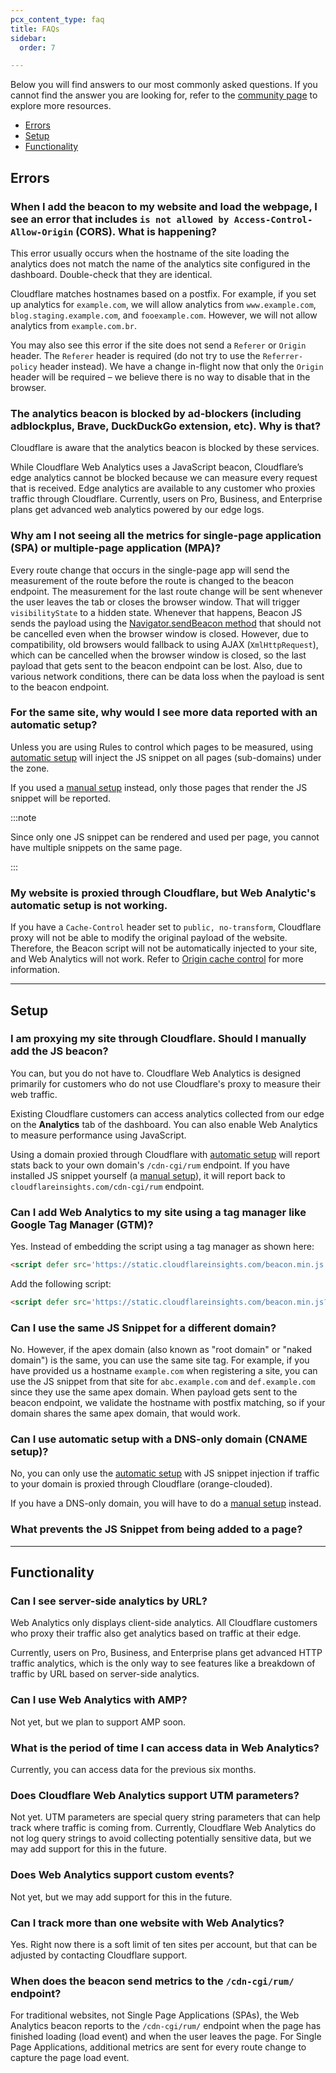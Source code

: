 ```yaml
---
pcx_content_type: faq
title: FAQs
sidebar:
  order: 7

---
```



Below you will find answers to our most commonly asked questions. If you cannot find the answer you are looking for, refer to the [community page](https://community.cloudflare.com/) to explore more resources.

* [Errors](#errors)
* [Setup](#setup)
* [Functionality](#functionality)

## Errors

### When I add the beacon to my website and load the webpage, I see an error that includes `is not allowed by Access-Control-Allow-Origin` (CORS). What is happening?


This error usually occurs when the hostname of the site loading the analytics does not match the name of the analytics site configured in the dashboard. Double-check that they are identical.

Cloudflare matches hostnames based on a postfix. For example, if you set up analytics for `example.com`, we will allow analytics from `www.example.com`, `blog.staging.example.com`, and `fooexample.com`. However, we will not allow analytics from `example.com.br`.

You may also see this error if the site does not send a `Referer` or `Origin` header. The `Referer` header is required (do not try to use the `Referrer-policy` header instead). We have a change in-flight now that only the `Origin` header will be required – we believe there is no way to disable that in the browser.

### The analytics beacon is blocked by ad-blockers (including adblockplus, Brave, DuckDuckGo extension, etc). Why is that?


Cloudflare is aware that the analytics beacon is blocked by these services.

While Cloudflare Web Analytics uses a JavaScript beacon, Cloudflare’s edge analytics cannot be blocked because we can measure every request that is received. Edge analytics are available to any customer who proxies traffic through Cloudflare. Currently, users on Pro, Business, and Enterprise plans get advanced web analytics powered by our edge logs.

### Why am I not seeing all the metrics for single-page application (SPA) or multiple-page application (MPA)?


Every route change that occurs in the single-page app will send the measurement of the route before the route is changed to the beacon endpoint. The measurement for the last route change will be sent whenever the user leaves the tab or closes the browser window. That will trigger `visibilityState` to a hidden state. Whenever that happens, Beacon JS sends the payload using the [Navigator.sendBeacon method](https://developer.mozilla.org/en-US/docs/Web/API/Navigator/sendBeacon) that should not be cancelled even when the browser window is closed. However, due to compatibility, old browsers would fallback to using AJAX (`XmlHttpRequest`), which can be cancelled when the browser window is closed, so the last payload that gets sent to the beacon endpoint can be lost. Also, due to various network conditions, there can be data loss when the payload is sent to the beacon endpoint.

### For the same site, why would I see more data reported with an automatic setup?


Unless you are using Rules to control which pages to be measured, using [automatic setup](/web-analytics/get-started/#sites-proxied-through-cloudflare) will inject the JS snippet on all pages (sub-domains) under the zone.

If you used a [manual setup](/web-analytics/get-started/#sites-not-proxied-through-cloudflare) instead, only those pages that render the JS snippet will be reported.

:::note


Since only one JS snippet can be rendered and used per page, you cannot have multiple snippets on the same page.


:::


### My website is proxied through Cloudflare, but Web Analytic's automatic setup is not working.

If you have a `Cache-Control` header set to `public, no-transform`, Cloudflare proxy will not be able to modify the original payload of the website. Therefore, the Beacon script will not be automatically injected to your site, and Web Analytics will not work. Refer to [Origin cache control](/cache/concepts/cache-control/) for more information.




***

## Setup



### I am proxying my site through Cloudflare. Should I manually add the JS beacon?

You can, but you do not have to. Cloudflare Web Analytics is designed primarily for customers who do not use Cloudflare's proxy to measure their web traffic.

Existing Cloudflare customers can access analytics collected from our edge on the **Analytics** tab of the dashboard. You can also enable Web Analytics to measure performance using JavaScript.

Using a domain proxied through Cloudflare with [automatic setup](/web-analytics/get-started/#sites-proxied-through-cloudflare) will report stats back to your own domain's `/cdn-cgi/rum` endpoint. If you have installed JS snippet yourself (a [manual setup](/web-analytics/get-started/#sites-not-proxied-through-cloudflare)), it will report back to `cloudflareinsights.com/cdn-cgi/rum` endpoint.



### Can I add Web Analytics to my site using a tag manager like Google Tag Manager (GTM)?

Yes. Instead of embedding the script using a tag manager as shown here:

```html
<script defer src='https://static.cloudflareinsights.com/beacon.min.js' data-cf-beacon='{"token": "$SITE_TOKEN"}'></script>
```

Add the following script:

```html
<script defer src='https://static.cloudflareinsights.com/beacon.min.js?token=$SITE_TOKEN'></script>
```



### Can I use the same JS Snippet for a different domain?


No. However, if the apex domain (also known as "root domain" or "naked domain") is the same, you can use the same site tag. For example, if you have provided us a hostname `example.com` when registering a site, you can use the JS snippet from that site for `abc.example.com` and `def.example.com` since they use the same apex domain. When payload gets sent to the beacon endpoint, we validate the hostname with postfix matching, so if your domain shares the same apex domain, that would work.



### Can I use automatic setup with a DNS-only domain (CNAME setup)?

No, you can only use the [automatic setup](/web-analytics/get-started/#sites-proxied-through-cloudflare) with JS snippet injection if traffic to your domain is proxied through Cloudflare (orange-clouded).

If you have a DNS-only domain, you will have to do a [manual setup](/web-analytics/get-started/#sites-not-proxied-through-cloudflare) instead.


### What prevents the JS Snippet from being added to a page?


<Render file="web-analytics-troubleshooting" />




***

## Functionality

### Can I see server-side analytics by URL?


Web Analytics only displays client-side analytics. All Cloudflare customers who proxy their traffic also get analytics based on traffic at their edge.

Currently, users on Pro, Business, and Enterprise plans get advanced HTTP traffic analytics, which is the only way to see features like a breakdown of traffic by URL based on server-side analytics.


### Can I use Web Analytics with AMP?


Not yet, but we plan to support AMP soon.


### What is the period of time I can access data in Web Analytics?

Currently, you can access data for the previous six months.



### Does Cloudflare Web Analytics support UTM parameters?

Not yet. UTM parameters are special query string parameters that can help track where traffic is coming from.
Currently, Cloudflare Web Analytics do not log query strings to avoid collecting potentially sensitive data, but we may add support for this in the future.


### Does Web Analytics support custom events?

Not yet, but we may add support for this in the future.

### Can I track more than one website with Web Analytics?

Yes. Right now there is a soft limit of ten sites per account, but that can be adjusted by contacting Cloudflare support.

### When does the beacon send metrics to the `/cdn-cgi/rum/` endpoint?

For traditional websites, not Single Page Applications (SPAs), the Web Analytics beacon reports to the `/cdn-cgi/rum/` endpoint when the page has finished loading (load event) and when the user leaves the page. For Single Page Applications, additional metrics are sent for every route change to capture the page load event.


